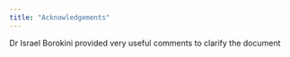 ```yaml
---
title: "Acknowledgements"
---
```


Dr Israel Borokini provided very useful comments to clarify the document 

[^1]:  Details of the format used are in this blog post: [https://biodiverse-analysis-software.blogspot.com/2016/08/new-more-efficient-file-format.html](https://biodiverse-analysis-software.blogspot.com/2016/08/new-more-efficient-file-format.html) 